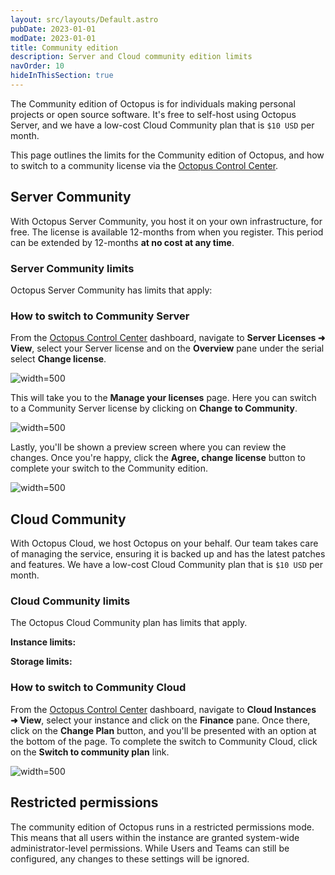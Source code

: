 ```yaml
---
layout: src/layouts/Default.astro
pubDate: 2023-01-01
modDate: 2023-01-01
title: Community edition
description: Server and Cloud community edition limits
navOrder: 10
hideInThisSection: true
---
```


The Community edition of Octopus is for individuals making personal projects or open source software. It's free to self-host using Octopus Server, and we have a low-cost Cloud Community plan that is `$10 USD` per month. 

This page outlines the limits for the Community edition of Octopus, and how to switch to a community license via the [Octopus Control Center](https://octopus.com/control-center/).

## Server Community

With Octopus Server Community, you host it on your own infrastructure, for free. The license is available 12-months from when you register. This period can be extended by 12-months **at no cost at any time**.

### Server Community limits

Octopus Server Community has limits that apply: 

<OctopusServerCommunityLimits />

### How to switch to Community Server

From the [Octopus Control Center](https://octopus.com/control-center/) dashboard, navigate to **Server Licenses ➜ View**, select your Server license and on the **Overview** pane under the serial select **Change license**.

![](/docs/administration/managing-licenses/community/images/octopus-server-change-license.png "width=500")

This will take you to the **Manage your licenses** page. Here you can switch to a Community Server license by clicking on **Change to Community**.

![](/docs/administration/managing-licenses/community/images/octopus-server-community.png "width=500")

Lastly, you'll be shown a preview screen where you can review the changes. Once you're happy, click the **Agree, change license** button to complete your switch to the Community edition.

![](/docs/administration/managing-licenses/community/images/octopus-server-agree.png "width=500")

## Cloud Community

With Octopus Cloud, we host Octopus on your behalf. Our team takes care of managing the service, ensuring it is backed up and has the latest patches and features. We have a low-cost Cloud Community plan that is `$10 USD` per month.

### Cloud Community limits

The Octopus Cloud Community plan has limits that apply.

**Instance limits:**

<OctopusCloudCommunityLimits />

**Storage limits:**

<OctopusCloudCommunityStorageLimits />

### How to switch to Community Cloud

From the [Octopus Control Center](https://octopus.com/control-center/) dashboard, navigate to **Cloud Instances ➜ View**, select your instance and click on the **Finance** pane. Once there, click on the **Change Plan** button, and you'll be presented with an option at the bottom of the page. To complete the switch to Community Cloud, click on the **Switch to community plan** link.

![](/docs/administration/managing-licenses/community/images/octopus-cloud-community.png "width=500")

## Restricted permissions

The community edition of Octopus runs in a restricted permissions mode. This means that all users within the instance are granted system-wide administrator-level permissions. While Users and Teams can still be configured, any changes to these settings will be ignored.